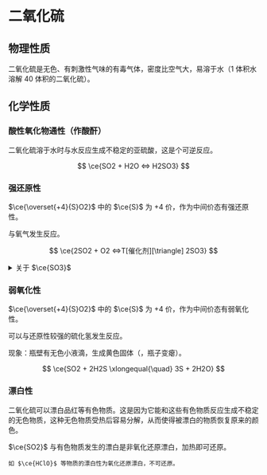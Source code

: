 
# 二氧化硫

## 物理性质

二氧化硫是无色、有刺激性气味的有毒气体，密度比空气大，易溶于水（1 体积水溶解 40 体积的二氧化硫）。

## 化学性质

### 酸性氧化物通性（作酸酐）

二氧化硫溶于水时与水反应生成不稳定的亚硫酸，这是个可逆反应。

$$
\ce{SO2 + H2O <=> H2SO3}
$$

### 强还原性

$\ce{\overset{+4}{S}O2}$ 中的 $\ce{S}$ 为 $+4$ 价，作为中间价态有强还原性。

与氧气发生反应。

$$
\ce{2SO2 + O2 <=>T[催化剂][\triangle] 2SO3}
$$

<details>
  <summary>关于 $\ce{SO3}$</summary>
  三氧化硫也是酸性氧化物，它是硫酸的酸酐。
  $$
  \ce{SO3 + H2O \xlongequal{\quad} H2SO4}
  $$
</details>

### 弱氧化性

$\ce{\overset{+4}{S}O2}$ 中的 $\ce{S}$ 为 $+4$ 价，作为中间价态有弱氧化性。

可以与还原性较强的硫化氢发生反应。

现象：瓶壁有无色小液滴，生成黄色固体（，瓶子变瘪）。

$$
\ce{SO2 + 2H2S \xlongequal{\quad} 3S + 2H2O}
$$

### 漂白性

二氧化硫可以漂白品红等有色物质。这是因为它能和这些有色物质反应生成不稳定的无色物质，这种无色物质受热后容易分解，从而使得被漂白的物质恢复原来的颜色。

<Callout>
    $\ce{SO2}$ 与有色物质发生的漂白是非氧化还原漂白，加热即可还原。
    
    如 $\ce{HClO}$ 等物质的漂白性为氧化还原漂白，不可还原。
</Callout>
